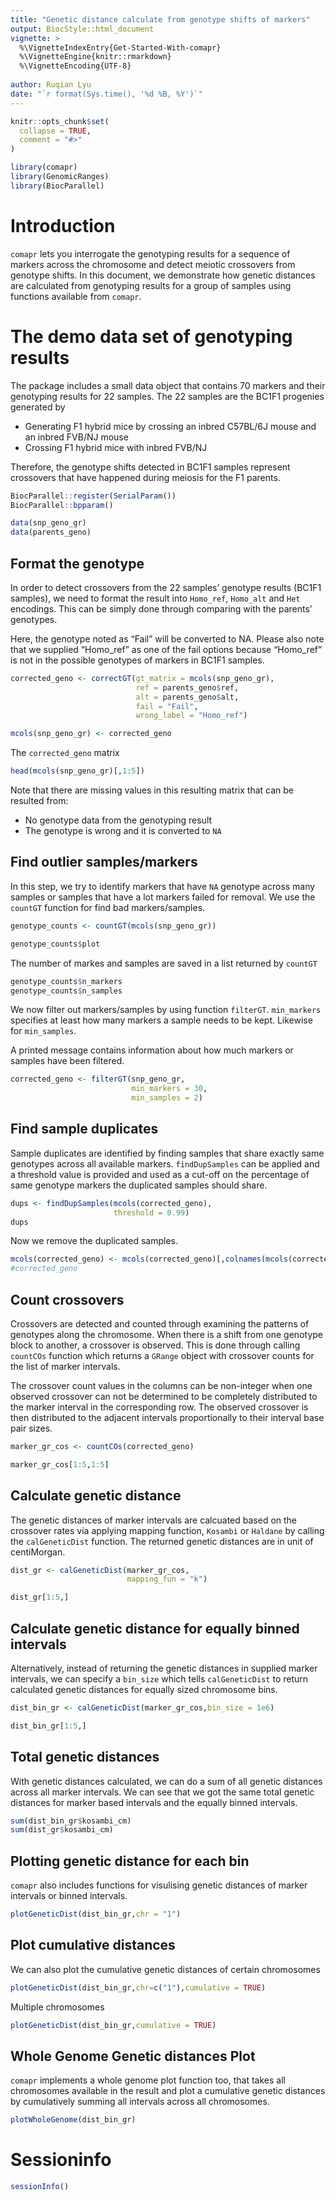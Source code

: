```yaml
---
title: "Genetic distance calculate from genotype shifts of markers"
output: BiocStyle::html_document
vignette: >
  %\VignetteIndexEntry{Get-Started-With-comapr}
  %\VignetteEngine{knitr::rmarkdown}
  %\VignetteEncoding{UTF-8}
  
author: Ruqian Lyu
date: "`r format(Sys.time(), '%d %B, %Y')`"
---
```


```r
knitr::opts_chunk$set(
  collapse = TRUE,
  comment = "#>"
)
```

```r
library(comapr)
library(GenomicRanges)
library(BiocParallel)
```


# Introduction

`comapr` lets you interrogate the genotyping results for a sequence of markers 
across the chromosome and detect meiotic crossovers from genotype shifts. In 
this document, we demonstrate how genetic distances are calculated from genotyping 
results for a group of samples using functions available from `comapr`.


# The demo data set of genotyping results

The package includes a small data object that contains 70 markers and their genotyping
results for 22 samples. The 22 samples are the BC1F1 progenies generated by 

- Generating F1 hybrid mice by crossing an inbred C57BL/6J mouse and an inbred FVB/NJ mouse 
- Crossing F1 hybrid mice with inbred FVB/NJ

Therefore, the genotype shifts detected in BC1F1 samples represent crossovers that
have happened during meiosis for the F1 parents.

```r
BiocParallel::register(SerialParam())
BiocParallel::bpparam()
```

```r
data(snp_geno_gr)
data(parents_geno)
```

## Format the genotype

In order to detect crossovers from the 22 samples' genotype results (BC1F1 
samples), we need to format the result into `Homo_ref`, `Homo_alt` and `Het`
encodings. This can be simply done through comparing with the parents' genotypes.

Here, the genotype noted as "Fail" will be converted to NA. Please also note that
we supplied "Homo_ref" as one of the fail options because "Homo_ref" is not in
the possible genotypes of markers in BC1F1 samples.


```r
corrected_geno <- correctGT(gt_matrix = mcols(snp_geno_gr),
                            ref = parents_geno$ref,
                            alt = parents_geno$alt,
                            fail = "Fail",
                            wrong_label = "Homo_ref")

mcols(snp_geno_gr) <- corrected_geno
```

The `corrected_geno` matrix 

```r
head(mcols(snp_geno_gr)[,1:5])

```

Note that there are missing values in this resulting matrix that can be resulted
from:

- No genotype data from the genotyping result
- The genotype is wrong and it is converted to `NA`

## Find outlier samples/markers

In this step, we try to identify markers that have `NA` genotype across many 
samples or samples that have a lot markers failed for removal. We use the 
`countGT` function for find bad markers/samples.

```r
genotype_counts <- countGT(mcols(snp_geno_gr))

genotype_counts$plot
```

The number of markes and samples are saved in a list returned by `countGT`

```r
genotype_counts$n_markers
genotype_counts$n_samples
```

We now filter out markers/samples by using function `filterGT`. `min_markers` 
specifies at least how many markers a sample needs to be kept. Likewise for 
`min_samples`.

A printed message contains information about how much markers or samples have 
been filtered.

```r
corrected_geno <- filterGT(snp_geno_gr,
                           min_markers = 30,
                           min_samples = 2)
```

## Find sample duplicates

Sample duplicates are identified by finding samples that share exactly same genotypes
across all available markers. `findDupSamples` can be applied and a threshold 
value is provided and used as a cut-off on the percentage of same genotype markers
the duplicated samples should share.

```r
dups <- findDupSamples(mcols(corrected_geno),
                       threshold = 0.99)
dups
```

Now we remove the duplicated samples.

```r
mcols(corrected_geno) <- mcols(corrected_geno)[,colnames(mcols(corrected_geno))!="X98"]
#corrected_geno
```


## Count crossovers

Crossovers are detected and counted through examining the patterns of genotypes 
along the chromosome. When there is a shift from one genotype block to another,
a crossover is observed. This is done through calling `countCOs` function which
returns a `GRange` object with crossover counts for the list of marker intervals.

The crossover count values in the columns can be non-integer when one observed
crossover can not be determined to be completely distributed to the marker interval
in the corresponding row. The observed crossover is then distributed to the adjacent
intervals proportionally to their interval base pair sizes.

```r
marker_gr_cos <- countCOs(corrected_geno)

marker_gr_cos[1:5,1:5]
```

## Calculate genetic distance 

The genetic distances of marker intervals are calcuated based on the crossover 
rates via applying mapping function, `Kosambi` or `Haldane` by calling the
`calGeneticDist` function. The returned genetic distances are in unit of
centiMorgan.

```r
dist_gr <- calGeneticDist(marker_gr_cos,
                          mapping_fun = "k")

dist_gr[1:5,]
```

## Calculate genetic distance for equally binned intervals 

Alternatively, instead of returning the genetic distances in supplied marker 
intervals, we can specify a `bin_size` which tells `calGeneticDist` to return 
calculated genetic distances for equally sized chromosome bins.

```r
dist_bin_gr <- calGeneticDist(marker_gr_cos,bin_size = 1e6)

dist_bin_gr[1:5,]
```


## Total genetic distances

With genetic distances calculated, we can do a sum of all genetic distances across
all marker intervals. We can see that we got the same total genetic distances
for marker based intervals and the equally binned intervals.

```r
sum(dist_bin_gr$kosambi_cm)
sum(dist_gr$kosambi_cm)

```

## Plotting genetic distance for each bin

`comapr` also includes functions for visulising genetic distances of marker 
intervals or binned intervals.


```r
plotGeneticDist(dist_bin_gr,chr = "1")
```


## Plot cumulative distances

We can also plot the cumulative genetic distances of certain chromosomes

```r
plotGeneticDist(dist_bin_gr,chr=c("1"),cumulative = TRUE)

```

Multiple chromosomes

```r
plotGeneticDist(dist_bin_gr,cumulative = TRUE)
```

## Whole Genome Genetic distances Plot

`comapr` implements a whole genome plot function too, that takes all chromosomes
available in the result and plot a cumulative genetic distances by cumulatively 
summing all intervals across all chromosomes.


```r
plotWholeGenome(dist_bin_gr)
```


# Sessioninfo

```r
sessionInfo()
```



